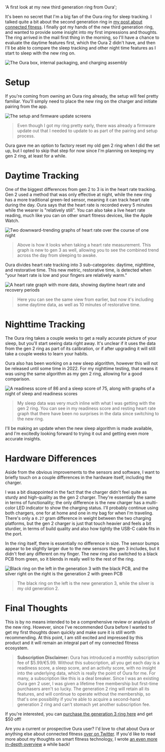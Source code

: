   'A first look at my new third generation ring from Oura';

It's been no secret that I'm a big fan of the Oura ring for sleep tracking. I talked quite a bit about the second generation ring in [my post about connected fitness](https://keegandonley.com/blog/my-approach-to-connected-fitness 'Connected Fitness'). I finally got my hands of the new third generation ring, and wanted to provide some insight into my first impressions and thoughts. The ring arrived in the mail first thing in the morning, so I'll have a chance to evaluate the daytime features first, which the Oura 2 didn't have, and then I'll be able to compare the sleep tracking and other night time features as I start to sleep with the new ring on.

![The Oura box, internal packaging, and charging assembly](oura-post:image-1.png 'Oura Packaging and Accessories')

# Setup

If you're coming from owning an Oura ring already, the setup will feel pretty familiar. You'll simply need to place the new ring on the charger and initiate pairing from the app.

![The setup and firmware update screens](oura-post:image-2.png 'Oura Setup Process')

> Even though I got my ring pretty early, there was already a firmware update out that I needed to update to as part of the pairing and setup process.

Oura gave me an option to factory reset my old gen 2 ring when I did the set up, but I opted to skip that step for now since I'm planning on keeping my gen 2 ring, at least for a while.

# Daytime Tracking

One of the biggest differences from gen 2 to 3 is in the heart rate tracking. Gen 2 used a method that was only effective at night, while the new ring has a more traditional green-led sensor, meaning it can track heart rate during the day. Oura says that the heart rate is recorded every 5 minutes while the wearer is "relatively still". You can also take a live heart rate reading, much like you can on other smart fitness devices, like the Apple Watch.

![Two downward-trending graphs of heart rate over the course of one night](oura-post:image-3.png 'Daytime Graphs')

> Above is how it looks when taking a heart rate measurement. This graph is new to gen 3 as well, allowing you to see the combined trend across the day from sleeping to awake.

Oura divides heart rate tracking into 3 sub-categories: daytime, nighttime, and restorative time. This new metric, restorative time, is detected when "your heart rate is low and your fingers are relatively warm."

![A heart rate graph with more data, showing daytime heart rate and recovery periods](oura-post:image-4.png 'Restorative Time')

> Here you can see the same view from earlier, but now it's including some daytime data, as well as 10 minutes of restorative time.

# Nighttime Tracking

The Oura ring takes a couple weeks to get a really accurate picture of your sleep, but you'll start seeing data right away. It's unclear if it uses the data from the gen 2 ring as part of its calibration, or if after upgrading it will still take a couple weeks to learn your habits.

Oura also has been working on a new sleep algorithm, however this will not be released until some time in 2022. For my nighttime testing, that means it was using the same algorithm as my gen 2 ring, allowing for a good comparison.

![A readiness score of 86 and a sleep score of 75, along with graphs of a night of sleep and readiness scores](oura-post:image-5.png 'Sleep Data')

> My sleep data was very much inline with what I was getting with the gen 2 ring. You can see in my readiness score and resting heart rate graph that there have been no surprises in the data since switching to the new ring.

I'll be making an update when the new sleep algorithm is made available, and I'm excitedly looking forward to trying it out and getting even more accurate insights.

# Hardware Differences

Aside from the obvious improvements to the sensors and software, I want to briefly touch on a couple differences in the hardware itself, including the charger.

I was a bit disappointed in the fact that the charger didn't feel quite as sturdy and high-quality as the gen 2 charger. They're essentially the same in terms of functionality; the only difference is the new charger has a multi-color LED indicator to show the charging status. I'll probably continue using both chargers, one for at home and one in my bag for when I'm traveling. There's only a `0.27` gram difference in weight between the two charging platforms, but the gen 2 charger is just that touch heavier and feels a bit sturdier, in terms of build quality and also how tightly the USB-C cable fits in the port.

In the ring itself, there is essentially no difference in size. The sensor bumps appear to be slightly larger due to the new sensors the gen 3 includes, but it didn't feel any different on my finger. The new ring also switched to a black PCB from green, so it blends in really well to the rest of the ring.

![Black ring on the left in the generation 3 with the black PCB, and the silver right on the right is the generation 2 with green PCB](oura-post:image-7.png 'Ring Comparison')

> The black ring on the left is the new generation 3, while the silver is my old generation 2.

# Final Thoughts

This is by no means intended to be a comprehensive review or analysis of the new ring. However, since I've recommended Oura before I wanted to get my first thoughts down quickly and make sure it is still worth recommending. At this point, I am still excited and impressed by this product and it will remain an integral part of my connected fitness ecosystem.

> **Subscription Disclaimer:** Oura has introduced a monthly subscription fee of $5.99/€5.99. Without this subscription, all you get each day is a readiness score, a sleep score, and an activity score, with no insight into the underlying data, which is really the point of Oura for me. For many, a subscription like this is a deal breaker. Since I was an existing Oura gen 2 user, I was given a lifetime free membership but first-time purchasers aren't so lucky. The generation 2 ring will retain all its features, and will continue to operate without the membership, so that's one possibility if you're able to acquire a second-hand generation 2 ring and can't stomach yet another subscription fee.

If you're interested, you can [purchase the generation 3 ring here](https://ouraring.com/taf/b36d0fa5f7 'Oura Link') and get $50 off!

Are you a current or prospective Oura user? I'd love to chat about Oura or anything else about connected fitness [over on Twitter](https://twitter.com/keegandonley 'Twitter Profile'). If you'd like to read more about my thoughts on smart fitness technology, I wrote [an even more in-depth overview](https://keegandonley.com/blog/my-approach-to-connected-fitness 'Connected Fitness Article') a while back!
